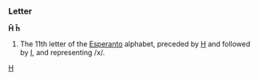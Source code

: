 ===Letter===
'''Ĥ''' '''ĥ'''

#The 11th letter of the [[Esperanto]] alphabet, preceded by [[H]] and followed by [[I]], and representing /x/.
[[Category:Latin letters|H]]